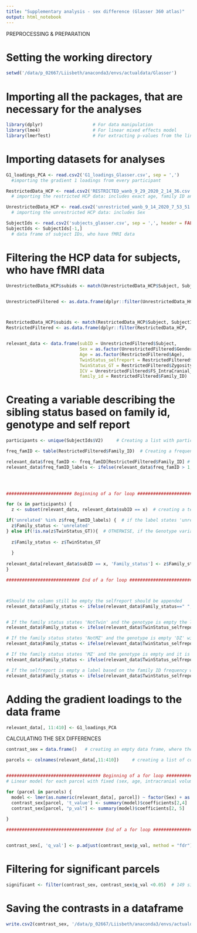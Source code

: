 ```yaml
---
title: "Supplementary analysis - sex difference (Glasser 360 atlas)"
output: html_notebook
---
```



###################### PREPROCESSING & PREPARATION ###################################################
# Setting the working directory
```r
setwd('/data/p_02667/Liisbeth/anaconda3/envs/actualdata/Glasser')
```

# Importing all the packages, that are necessary for the analyses
```r
library(dplyr)                   # For data manipulation
library(lme4)                    # For linear mixed effects model
library(lmerTest)                # For extracting p-values from the linear model

```

# Importing datasets for analyses
```r
G1_loadings_PCA <- read.csv2('G1_loadings_Glasser.csv', sep = ',')
  #importing the gradient 1 loadings from every participant

RestrictedData_HCP <- read.csv2('RESTRICTED_wanb_9_29_2020_2_14_36.csv', sep = ',')
  # importing the restricted HCP data: includes exact age, family ID and twin status

UnrestrictedData_HCP <- read.csv2('unrestricted_wanb_9_14_2020_7_53_51.csv', sep = ',')
  # importing the unrestricted HCP data: includes Sex

SubjectIds <- read.csv2('subjects_glasser.csv', sep = ',', header = FALSE)
SubjectIds <- SubjectIds[-1,]
  # data frame of subject IDs, who have fMRI data
```



# Filtering the HCP data for subjects, who have fMRI data
```r
UnrestrictedData_HCP$subids <- match(UnrestrictedData_HCP$Subject, SubjectIds$V2) #creating a new coloumn in UnrestrictedData_HCP with subject IDs matched from SubjectIDs. If no match is found NA will be appended


UnrestrictedFiltered <- as.data.frame(dplyr::filter(UnrestrictedData_HCP, !is.na(UnrestrictedData_HCP$subids))) #filtering data: keep only subjects, who do not have an NA in the newly created coloumn -> leaves only participants, who have scan data



RestrictedData_HCP$subids <- match(RestrictedData_HCP$Subject, SubjectIds$V2) #see UnrestrictedData_HCP
RestrictedFiltered <- as.data.frame(dplyr::filter(RestrictedData_HCP, !is.na(RestrictedData_HCP$subids))) #see UnrestrictedData_HCP


relevant_data <- data.frame(subID = UnrestrictedFiltered$Subject,
                            Sex = as.factor(UnrestrictedFiltered$Gender),
                            Age = as.factor(RestrictedFiltered$Age),
                            TwinStatus_selfreport = RestrictedFiltered$ZygositySR,
                            TwinStatus_GT = RestrictedFiltered$ZygosityGT, 
                            ICV = UnrestrictedFiltered$FS_IntraCranial_Vol,
                            family_id = RestrictedFiltered$Family_ID)         #creating a new dataframe with variables, that are relevant for the linerar model
```


# Creating a variable describing the sibling status based on family id, genotype and self report
```r
participants <- unique(SubjectIds$V2)     # Creating a list with participant IDs

freq_famID <- table(RestrictedFiltered$Family_ID)  # Creating a frequency table of family IDs 

relevant_data$freq_famID <- freq_famID[RestrictedFiltered$Family_ID] # Appends the frequency of the family ID in a new column for every participant. If the frequency is >1 another sibling is included in the data set ->
relevant_data$freq_famID_labels <- ifelse(relevant_data$freq_famID > 1, 'siblings', 'unrelated') # if frequency is >1 label 'sibling' is appended to a new column. If the ID appears only once, no siblings are included in the sample and the label 'unrelated' will be appended
    



######################### Beginning of a for loop ############################################

for (x in participants) {
  z <- subset(relevant_data, relevant_data$subID == x)  # creating a temporary subset with only one participant

if('unrelated' %in% z$freq_famID_labels) {  # if the label states 'unrelated', 'unrelated' will be appended to a new variable
  z$Family_status <- 'unrelated' 
} else if(!is.na(z$TwinStatus_GT)){  # OTHERWISE, if the Genotype variable is not NA the genotype label will be appended.
    
  z$Family_status <- z$TwinStatus_GT
    
  } 
  
relevant_data[relevant_data$subID == x, 'Family_status'] <- z$Family_status    # the temporary subset will be written over the relevant data
}

############################ End of a for loop ###################################################



#Should the column still be empty the selfreport should be appended
relevant_data$Family_status <- ifelse(relevant_data$Family_status==" ", relevant_data$TwinStatus_selfreport, relevant_data$Family_status) 


# If the family status states 'NotTwin' and the genotype is empty the label from freq_famID_labels (sibling/unrelated) will be appended, otherwise the label in the column will be kept
relevant_data$Family_status <- ifelse(relevant_data$TwinStatus_selfreport=="NotTwin" & relevant_data$TwinStatus_GT == " ", relevant_data$freq_famID_labels, relevant_data$Family_status)

# If the family status states 'NotMZ' and the genotype is empty 'DZ' will be appended, otherwise the label in the column will be kept
relevant_data$Family_status <- ifelse(relevant_data$TwinStatus_selfreport=="NotMZ" & relevant_data$TwinStatus_GT == " " & relevant_data$freq_famID_labels != 'unrelated' , 'DZ', relevant_data$Family_status)

# If the family status states 'MZ' and the genotype is empty and it is not coded as 'unrelated' 'MZ' will be appended, otherwise the label in the column will be kept
relevant_data$Family_status <- ifelse(relevant_data$TwinStatus_selfreport=="MZ" & relevant_data$TwinStatus_GT == " " & relevant_data$freq_famID_labels != 'unrelated' , 'MZ', relevant_data$Family_status)

# If the selfreport is empty a label based on the family ID frequency will be appended
relevant_data$Family_status <- ifelse(relevant_data$TwinStatus_selfreport == " ", relevant_data$freq_famID_labels, relevant_data$Family_status)
```

# Adding the gradient loadings to the data frame
```r
relevant_data[, 11:410] <- G1_loadings_PCA
```


####################################### CALCULATING THE SEX DIFFERENCES ###########################################################
```r
contrast_sex = data.frame()   # creating an empty data frame, where the results will be saved

parcels <- colnames(relevant_data[,11:410])     # creating a list of column names of the parcels for indexing


#################################### Beginning of a for loop ##############################################
# Linear model for each parcel with fixed (sex, age, intracranial volume) and random (Family status, familiy id and interaction of both)

for (parcel in parcels) {
  model <- lmer(as.numeric(relevant_data[, parcel]) ~ factor(Sex) + as.numeric(Age) + as.numeric(ICV)+ (1|Family_status) + (1|family_id) + (1|family_id:Family_status), data = relevant_data, REML = FALSE)
  contrast_sex[parcel, 't_value'] <- summary(model)$coefficients[2,4]  # saving the t-values of the fixed sex effect
  contrast_sex[parcel, "p_val"] <- summary(model)$coefficients[2, 5]   # saving the p-values (uncorrected) of the fixed sex effect
  
}

##################################### End of a for loop ###################################################


contrast_sex[, 'q_val'] <- p.adjust(contrast_sex$p_val, method = "fdr") # Correcting the p values with FDR method and appending the corrected values to a new column
```

# Filtering for significant parcels
```r
significant <- filter(contrast_sex, contrast_sex$q_val <0.05)  # 149 significant parcels
```

# Saving the contrasts in a dataframe
```r
write.csv2(contrast_sex, '/data/p_02667/Liisbeth/anaconda3/envs/actualdata/PCA/Glasser/sex_contrasts_DM.csv', row.names = FALSE)
```

